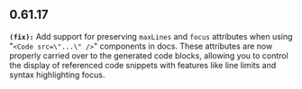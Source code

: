 ## 0.61.17
**`(fix):`** Add support for preserving `maxLines` and `focus` attributes when using "`<Code src=\"...\" />`" components in docs. 
These attributes are now properly carried over to the generated code blocks, allowing you to control 
the display of referenced code snippets with features like line limits and syntax highlighting focus.


